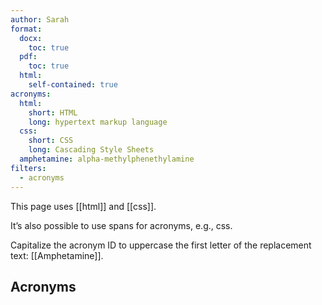 ```yaml
---
author: Sarah
format: 
  docx: 
    toc: true
  pdf: 
    toc: true
  html: 
    self-contained: true
acronyms:
  html:
    short: HTML
    long: hypertext markup language
  css:
    short: CSS
    long: Cascading Style Sheets
  amphetamine: alpha-methylphenethylamine
filters: 
  - acronyms
---
```


  This page uses [[html]] and [[css]].

It's also possible to use spans for acronyms, e.g., [css]{.acro}.

Capitalize the acronym ID to uppercase the first letter of the
replacement text: [[Amphetamine]].

## Acronyms

::: {#acronym-defs}
:::
